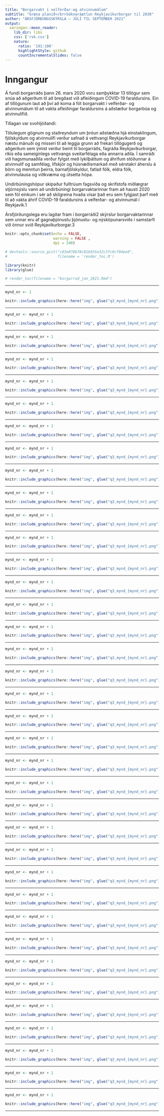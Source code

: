 ```yaml
---
title: "Borgarvakt í velferðar-og atvinnumálum"
subtitle: "Græna planið</br>Sóknaráætlun Reykjavíkurborgar til 2030"
author: "ÁRSFJÓRÐUNGSSKÝRSLA – JÚLÍ TIL SEPTEMBER 2021"
output:
  xaringan::moon_reader:
    lib_dir: libs
    css: ['rvk.css']
    nature:
      ratio: '191:100'
      highlightStyle: github
      countIncrementalSlides: false
---
```


# Inngangur

Á fundi borgarráðs þann 26. mars 2020 voru samþykktar 13 tillögur sem snúa að aðgerðum til að bregðast við afleiðingum COVID-19 faraldursins. Ein af tillögunum laut að því að koma á fót borgarvakt í velferðar- og atvinnumálum til að vakta afleiðingar faraldursins á aðstæður borgarbúa og atvinnulífið. 

Tillagan var svohljóðandi:  

Tölulegum gögnum og staðreyndum um þróun aðstæðna hjá einstaklingum, fjölskyldum og atvinnulífi verður safnað á vettvangi Reykjavíkurborgar næstu mánuði og misseri til að leggja grunn að frekari tillögugerð og aðgerðum sem ýmist verður beint til borgarráðs, fagráða Reykjavíkurborgar, ríkis eða sameiginlegs vettvangs sveitarfélaga eða annarra aðila. Í samráði við hagsmunaaðila verður fylgst með lykilþáttum og áhrifum stöðunnar á atvinnulíf og samfélag, lífskjör og húsnæðismarkað með sérstakri áherslu á börn og menntun þeirra, barnafjölskyldur, fatlað fólk, eldra fólk, atvinnulausa og viðkvæma og útsetta hópa. 

Undirbúningshópur skipaður fulltrúum fagsviða og skrifstofa miðlægrar stjórnsýslu vann að undirbúningi borgarvaktarinnar fram að hausti 2020 sem fól einkum í sér að skilgreina hvaða vísar það eru sem fylgjast þarf með til að vakta áhrif COVID-19 faraldursins á velferðar- og atvinnumál í Reykjavík.1 

Ársfjórðungslega eru lagðar fram í borgarráði2 skýrslur borgarvaktarinnar sem unnar eru af gagnaþjónustu þjónustu- og nýsköpunarsviðs í samstarfi við önnur svið Reykjavíkurborgar.3 

```r
knitr::opts_chunk$set(echo = FALSE, 
                      warning = FALSE , 
                      dpi = 240)

# devtools::source_gist("c83e078bf8c81b035e32c3fc0cf04ee8", 
#                       filename = 'render_toc.R')

library(knitr)
library(glue)
```

```r
# render_toc(filename = "borgarrad_jan_2021.Rmd")
```

---


```r
mynd_nr <- 1

knitr::include_graphics(here::here("img", glue("q3_mynd_{mynd_nr}.png")))

```

---


```r
mynd_nr <- mynd_nr + 1

knitr::include_graphics(here::here("img", glue("q3_mynd_{mynd_nr}.png")))


```

---


```r
mynd_nr <- mynd_nr + 1

knitr::include_graphics(here::here("img", glue("q3_mynd_{mynd_nr}.png")))


```
---


```r
mynd_nr <- mynd_nr + 1

knitr::include_graphics(here::here("img", glue("q3_mynd_{mynd_nr}.png")))


```
---


```r
mynd_nr <- mynd_nr + 1

knitr::include_graphics(here::here("img", glue("q3_mynd_{mynd_nr}.png")))


```
---


```r
mynd_nr <- mynd_nr + 1

knitr::include_graphics(here::here("img", glue("q3_mynd_{mynd_nr}.png")))


```
---


```r
mynd_nr <- mynd_nr + 1

knitr::include_graphics(here::here("img", glue("q3_mynd_{mynd_nr}.png")))


```
---


```r
mynd_nr <- mynd_nr + 1

knitr::include_graphics(here::here("img", glue("q3_mynd_{mynd_nr}.png")))


```
---


```r
mynd_nr <- mynd_nr + 1

knitr::include_graphics(here::here("img", glue("q3_mynd_{mynd_nr}.png")))


```
---


```r
mynd_nr <- mynd_nr + 1

knitr::include_graphics(here::here("img", glue("q3_mynd_{mynd_nr}.png")))


```
---


```r
mynd_nr <- mynd_nr + 1

knitr::include_graphics(here::here("img", glue("q3_mynd_{mynd_nr}.png")))


```
---


```r
mynd_nr <- mynd_nr + 1

knitr::include_graphics(here::here("img", glue("q3_mynd_{mynd_nr}.png")))


```
---


```r
mynd_nr <- mynd_nr + 1

knitr::include_graphics(here::here("img", glue("q3_mynd_{mynd_nr}.png")))


```
---


```r
mynd_nr <- mynd_nr + 1

knitr::include_graphics(here::here("img", glue("q3_mynd_{mynd_nr}.png")))


```
---


```r
mynd_nr <- mynd_nr + 1

knitr::include_graphics(here::here("img", glue("q3_mynd_{mynd_nr}.png")))


```
---


```r
mynd_nr <- mynd_nr + 1

knitr::include_graphics(here::here("img", glue("q3_mynd_{mynd_nr}.png")))


```
---


```r
mynd_nr <- mynd_nr + 1

knitr::include_graphics(here::here("img", glue("q3_mynd_{mynd_nr}.png")))


```
---


```r
mynd_nr <- mynd_nr + 1

knitr::include_graphics(here::here("img", glue("q3_mynd_{mynd_nr}.png")))


```
---


```r
mynd_nr <- mynd_nr + 1

knitr::include_graphics(here::here("img", glue("q3_mynd_{mynd_nr}.png")))


```
---


```r
mynd_nr <- mynd_nr + 1

knitr::include_graphics(here::here("img", glue("q3_mynd_{mynd_nr}.png")))


```
---


```r
mynd_nr <- mynd_nr + 1

knitr::include_graphics(here::here("img", glue("q3_mynd_{mynd_nr}.png")))


```
---


```r
mynd_nr <- mynd_nr + 1

knitr::include_graphics(here::here("img", glue("q3_mynd_{mynd_nr}.png")))


```
---


```r
mynd_nr <- mynd_nr + 1

knitr::include_graphics(here::here("img", glue("q3_mynd_{mynd_nr}.png")))


```
---


```r
mynd_nr <- mynd_nr + 1

knitr::include_graphics(here::here("img", glue("q3_mynd_{mynd_nr}.png")))


```
---


```r
mynd_nr <- mynd_nr + 1

knitr::include_graphics(here::here("img", glue("q3_mynd_{mynd_nr}.png")))


```
---


```r
mynd_nr <- mynd_nr + 1

knitr::include_graphics(here::here("img", glue("q3_mynd_{mynd_nr}.png")))


```
---


```r
mynd_nr <- mynd_nr + 1

knitr::include_graphics(here::here("img", glue("q3_mynd_{mynd_nr}.png")))


```
---


```r
mynd_nr <- mynd_nr + 1

knitr::include_graphics(here::here("img", glue("q3_mynd_{mynd_nr}.png")))


```
---


```r
mynd_nr <- mynd_nr + 1

knitr::include_graphics(here::here("img", glue("q3_mynd_{mynd_nr}.png")))


```
---


```r
mynd_nr <- mynd_nr + 1

knitr::include_graphics(here::here("img", glue("q3_mynd_{mynd_nr}.png")))


```
---


```r
mynd_nr <- mynd_nr + 1

knitr::include_graphics(here::here("img", glue("q3_mynd_{mynd_nr}.png")))


```
---


```r
mynd_nr <- mynd_nr + 1

knitr::include_graphics(here::here("img", glue("q3_mynd_{mynd_nr}.png")))


```
---


```r
mynd_nr <- mynd_nr + 1

knitr::include_graphics(here::here("img", glue("q3_mynd_{mynd_nr}.png")))


```
---


```r
mynd_nr <- mynd_nr + 1

knitr::include_graphics(here::here("img", glue("q3_mynd_{mynd_nr}.png")))


```
---


```r
mynd_nr <- mynd_nr + 1

knitr::include_graphics(here::here("img", glue("q3_mynd_{mynd_nr}.png")))


```
---


```r
mynd_nr <- mynd_nr + 1

knitr::include_graphics(here::here("img", glue("q3_mynd_{mynd_nr}.png")))


```
---


```r
mynd_nr <- mynd_nr + 1

knitr::include_graphics(here::here("img", glue("q3_mynd_{mynd_nr}.png")))


```
---
